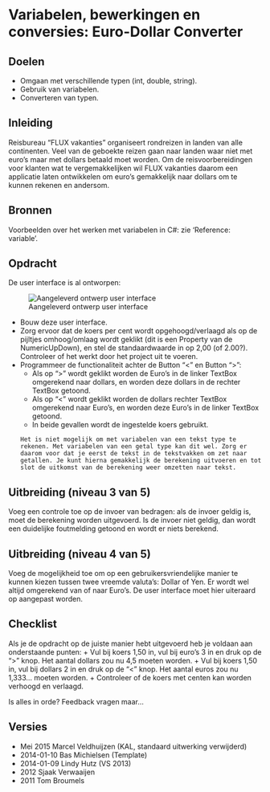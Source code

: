 # Variabelen, bewerkingen en conversies:  Euro-Dollar Converter

## Doelen
 + Omgaan met verschillende typen (int, double, string).
 + Gebruik van variabelen. 
 + Converteren van typen.
  
## Inleiding 
Reisbureau “FLUX vakanties” organiseert rondreizen in landen van alle continenten. Veel van de geboekte reizen gaan naar landen waar niet met euro’s maar met dollars betaald moet worden. Om de reisvoorbereidingen voor klanten wat te vergemakkelijken wil FLUX vakanties daarom een applicatie laten ontwikkelen om euro’s gemakkelijk naar dollars om te kunnen rekenen en andersom. 
 
## Bronnen
Voorbeelden over het werken met variabelen in C#: zie 'Reference: variable'. 

## Opdracht 
De user interface is al ontworpen: 

![Aangeleverd ontwerp user interface](figures/euro-dollar-conv.png)

+ Bouw deze user interface. 
+ Zorg ervoor dat de koers per cent wordt opgehoogd/verlaagd als op de pijltjes omhoog/omlaag wordt geklikt (dit is een Property van de NumericUpDown), en stel de standaardwaarde in op 2,00 (of 2.00?). Controleer of het werkt door het project uit te voeren. 
+ Programmeer de functionaliteit achter de Button “<” en Button “>”: 
	+ Als op “>” wordt geklikt worden de Euro’s in de linker TextBox omgerekend naar dollars, en worden deze dollars in de rechter TextBox getoond. 
	+ Als op “<” wordt geklikt worden de dollars rechter TextBox omgerekend naar Euro’s, en worden deze Euro’s in de linker TextBox getoond. 
	+ In beide gevallen wordt de ingestelde koers gebruikt. 
	
	```
	Het is niet mogelijk om met variabelen van een tekst type te rekenen. Met variabelen van een getal type kan dit wel. Zorg er daarom voor dat je eerst de tekst in de tekstvakken om zet naar getallen. Je kunt hierna gemakkelijk de berekening uitvoeren en tot slot de uitkomst van de berekening weer omzetten naar tekst. 
	``` 
	
## Uitbreiding (niveau 3  van 5) 

Voeg een controle toe op de invoer van bedragen: als de invoer geldig is, moet de berekening worden uitgevoerd. Is de invoer niet geldig, dan wordt een duidelijke foutmelding getoond en wordt er niets berekend.

## Uitbreiding (niveau 4 van 5) 

Voeg de mogelijkheid toe om op een gebruikersvriendelijke manier te kunnen kiezen tussen twee vreemde valuta’s: Dollar of Yen. Er wordt wel altijd omgerekend van of naar Euro’s. De user interface moet hier uiteraard op aangepast worden. 

## Checklist 
Als je de opdracht op de juiste manier hebt uitgevoerd heb je voldaan aan onderstaande punten:
+ Vul bij koers 1,50 in, vul bij euro’s 3 in en druk op de “>” knop. Het aantal dollars zou nu 4,5 moeten worden.
+ Vul bij koers 1,50 in, vul bij dollars 2 in en druk op de “<” knop. Het aantal euros zou nu 1,333… moeten worden.
+ Controleer of de koers met centen kan worden verhoogd en verlaagd. 

Is alles in orde? Feedback vragen maar... 


## Versies 
+ Mei 2015 Marcel Veldhuijzen (KAL, standaard uitwerking verwijderd) 
+ 2014-01-10 Bas Michielsen (Template) 
+ 2014-01-09 Lindy Hutz (VS 2013) 
+ 2012 Sjaak Verwaaijen 
+ 2011 Tom Broumels

